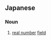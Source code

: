 ==Japanese==
{{ja-kanjitab|じつ|k1=じっ|すう|たい|yomi=on}}

===Noun===
{{ja-noun|じっすうたい}}

# {{lb|ja|mathematics|sort=しっすうたい'}} [[real number]] [[field]]